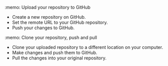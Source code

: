 :memo: Upload your repository to GitHub

-   Create a new repository on GitHub.
-   Set the remote URL to your GitHub repository.
-   Push your changes to GitHub.

:memo: Clone your repository, push and pull

-   Clone your uploaded  repository to a different location on your computer.
-   Make changes and push them to GitHub.
-   Pull the changes into your original repository.